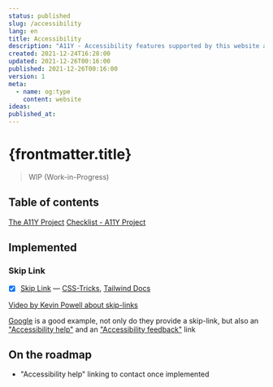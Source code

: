 ```yaml
---
status: published
slug: /accessibility
lang: en
title: Accessibility
description: "A11Y - Accessibility features supported by this website and on the roadmap"
created: 2021-12-24T16:28:00
updated: 2021-12-26T00:16:00
published: 2021-12-26T00:16:00
version: 1
meta:
  - name: og:type
    content: website
ideas:
published_at:
---
```


# {frontmatter.title}

> WIP (Work-in-Progress)

## Table of contents

[The A11Y Project](https://www.a11yproject.com/)
[Checklist - A11Y Project](https://www.a11yproject.com/checklist/)

## Implemented

### Skip Link

- [x] [Skip Link](#skip-link) — [CSS-Tricks](https://css-tricks.com/how-to-create-a-skip-to-content-link/), [Tailwind Docs](https://tailwindcss.com/docs/screen-readers#hover-focus-and-other-states)

[Video by Kevin Powell about skip-links](https://www.youtube.com/watch?v=jDDaOFr9nqQ)

[Google](https://www.google.com/search?q=site:canrau.com) is a good example, not only do they provide a skip-link, but also an ["Accessibility help"](https://support.google.com/websearch/answer/181196?hl=en-PE) and an ["Accessibility feedback"](https://www.google.com/search?q=site:canrau.com#duf3=0,duf3-78,d3e) link

## On the roadmap

- "Accessibility help" linking to contact once implemented
